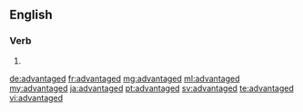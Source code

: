 ==English==

===Verb===
{{head|en|verb form}}

# {{en-past of|advantage}}

[[de:advantaged]]
[[fr:advantaged]]
[[mg:advantaged]]
[[ml:advantaged]]
[[my:advantaged]]
[[ja:advantaged]]
[[pt:advantaged]]
[[sv:advantaged]]
[[te:advantaged]]
[[vi:advantaged]]